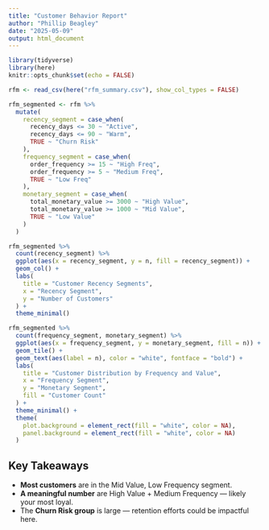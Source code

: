 ```yaml
---
title: "Customer Behavior Report"
author: "Phillip Beagley"
date: "2025-05-09"
output: html_document
---
```


```r
library(tidyverse)
library(here)
knitr::opts_chunk$set(echo = FALSE)
```

```r
rfm <- read_csv(here("rfm_summary.csv"), show_col_types = FALSE)

rfm_segmented <- rfm %>%
  mutate(
    recency_segment = case_when(
      recency_days <= 30 ~ "Active",
      recency_days <= 90 ~ "Warm",
      TRUE ~ "Churn Risk"
    ),
    frequency_segment = case_when(
      order_frequency >= 15 ~ "High Freq",
      order_frequency >= 5 ~ "Medium Freq",
      TRUE ~ "Low Freq"
    ),
    monetary_segment = case_when(
      total_monetary_value >= 3000 ~ "High Value",
      total_monetary_value >= 1000 ~ "Mid Value",
      TRUE ~ "Low Value"
    )
  )
```

```r
rfm_segmented %>%
  count(recency_segment) %>%
  ggplot(aes(x = recency_segment, y = n, fill = recency_segment)) +
  geom_col() +
  labs(
    title = "Customer Recency Segments",
    x = "Recency Segment",
    y = "Number of Customers"
  ) +
  theme_minimal()
```

```r
rfm_segmented %>%
  count(frequency_segment, monetary_segment) %>%
  ggplot(aes(x = frequency_segment, y = monetary_segment, fill = n)) +
  geom_tile() +
  geom_text(aes(label = n), color = "white", fontface = "bold") +
  labs(
    title = "Customer Distribution by Frequency and Value",
    x = "Frequency Segment",
    y = "Monetary Segment",
    fill = "Customer Count"
  ) +
  theme_minimal() +
  theme(
    plot.background = element_rect(fill = "white", color = NA),
    panel.background = element_rect(fill = "white", color = NA)
  )
```

## Key Takeaways

- **Most customers** are in the Mid Value, Low Frequency segment.
- **A meaningful number** are High Value + Medium Frequency — likely your most loyal.
- The **Churn Risk group** is large — retention efforts could be impactful here.

